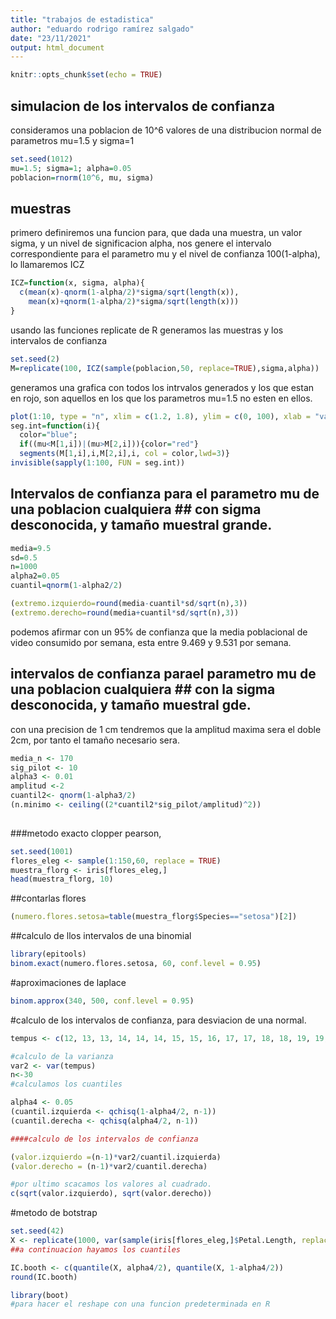 ```yaml
---
title: "trabajos de estadistica"
author: "eduardo rodrigo ramírez salgado"
date: "23/11/2021"
output: html_document
---
```


```r
knitr::opts_chunk$set(echo = TRUE)
```

## simulacion de los intervalos de confianza

consideramos una poblacion de 10^6 valores de una distribucion normal de parametros mu=1.5 y sigma=1

```r
set.seed(1012)
mu=1.5; sigma=1; alpha=0.05
poblacion=rnorm(10^6, mu, sigma)

```

## muestras 
primero definiremos una funcion para, que dada una muestra, un valor sigma, y un nivel de significacion alpha, nos genere el intervalo correspondiente para el parametro mu y el nivel de confianza 100(1-alpha), lo llamaremos ICZ 

```r
ICZ=function(x, sigma, alpha){
  c(mean(x)-qnorm(1-alpha/2)*sigma/sqrt(length(x)),
    mean(x)+qnorm(1-alpha/2)*sigma/sqrt(length(x)))
}
```

usando las funciones replicate de R generamos las muestras y los intervalos de confianza
```r
set.seed(2)
M=replicate(100, ICZ(sample(poblacion,50, replace=TRUE),sigma,alpha))

```

generamos una grafica con todos los intrvalos generados y los que estan en rojo, son aquellos en los que los parametros mu=1.5 no esten en ellos.

```r
plot(1:10, type = "n", xlim = c(1.2, 1.8), ylim = c(0, 100), xlab = "valores", ylab = "replicaciones")
seg.int=function(i){
  color="blue";
  if((mu<M[1,i])|(mu>M[2,i])){color="red"}
  segments(M[1,i],i,M[2,i],i, col = color,lwd=3)}
invisible(sapply(1:100, FUN = seg.int))
```

## Intervalos de confianza para el parametro mu de una poblacion cualquiera ## con sigma desconocida, y tamaño muestral grande.

```r
media=9.5
sd=0.5
n=1000
alpha2=0.05
cuantil=qnorm(1-alpha2/2)

(extremo.izquierdo=round(media-cuantil*sd/sqrt(n),3))
(extremo.derecho=round(media+cuantil*sd/sqrt(n),3))
```
podemos afirmar con un 95% de confianza que la media poblacional de video consumido por semana, esta entre 9.469 y 9.531 por semana.

## intervalos de confianza parael parametro mu de una poblacion cualquiera ## con la sigma desconocida, y tamaño muestral gde.

con una precision de 1 cm  tendremos que la amplitud maxima sera el doble 2cm, 
por tanto el tamaño necesario sera.
```r
media_n <- 170
sig_pilot <- 10
alpha3 <- 0.01
amplitud <-2
cuantil2<- qnorm(1-alpha3/2)
(n.minimo <- ceiling((2*cuantil2*sig_pilot/amplitud)^2))
  
```
###metodo exacto clopper pearson,
```r
set.seed(1001)
flores_eleg <- sample(1:150,60, replace = TRUE)
muestra_florg <- iris[flores_eleg,]
head(muestra_florg, 10)


```
##contarlas flores
```r
(numero.flores.setosa=table(muestra_florg$Species=="setosa")[2])
```
##calculo de llos intervalos de una binomial
```r
library(epitools)
binom.exact(numero.flores.setosa, 60, conf.level = 0.95)
```

#aproximaciones de laplace
```r
binom.approx(340, 500, conf.level = 0.95)
```

#calculo de los intervalos de confianza, para desviacion de una normal.
```r
tempus <- c(12, 13, 13, 14, 14, 14, 15, 15, 16, 17, 17, 18, 18, 19, 19, 25,25, 26, 27, 30, 33, 34, 35, 40, 40, 51, 51, 58, 59, 83)

#calculo de la varianza
var2 <- var(tempus)
n<-30
#calculamos los cuantiles

alpha4 <- 0.05
(cuantil.izquierda <- qchisq(1-alpha4/2, n-1))
(cuantil.derecha <- qchisq(alpha4/2, n-1))

####calculo de los intervalos de confianza

(valor.izquierdo =(n-1)*var2/cuantil.izquierda)
(valor.derecho = (n-1)*var2/cuantil.derecha)

#por ultimo scacamos los valores al cuadrado.
c(sqrt(valor.izquierdo), sqrt(valor.derecho))

```
#metodo de botstrap 
```r
set.seed(42)
X <- replicate(1000, var(sample(iris[flores_eleg,]$Petal.Length, replace = TRUE)))
##a continuacion hayamos los cuantiles

IC.booth <- c(quantile(X, alpha4/2), quantile(X, 1-alpha4/2))
round(IC.booth)

library(boot)
#para hacer el reshape con una funcion predeterminada en R 


```









